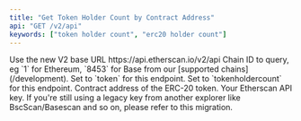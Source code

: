 ```yaml
---
title: "Get Token Holder Count by Contract Address"
api: "GET /v2/api"
keywords: ["token holder count", "erc20 holder count"]
---
```



<CreditChip description="Returns a simple count of ERC20 token holders" pro={true} />

  <ParamField path="v2" type="string" default="v2">
    Use the new V2 base URL https://api.etherscan.io/v2/api
  </ParamField>
  <ParamField query="chainid" type="string" initialValue="1">
    Chain ID to query, eg `1` for Ethereum, `8453` for Base from our [supported chains](/development).
  </ParamField>
  <ParamField query="module" type="string" initialValue="token">
    Set to `token` for this endpoint.
  </ParamField>
  <ParamField query="action" type="string" initialValue="tokenholdercount">
    Set to `tokenholdercount` for this endpoint.
  </ParamField>
  <ParamField query="contractaddress" type="string" initialValue="0xaaaebe6fe48e54f431b0c390cfaf0b017d09d42d">
    Contract address of the ERC-20 token.
  </ParamField>
  <ParamField query="apikey" type="string">
    Your Etherscan API key. If you're still using a legacy key from another explorer like BscScan/Basescan and so on, please refer to this migration.
  </ParamField>
